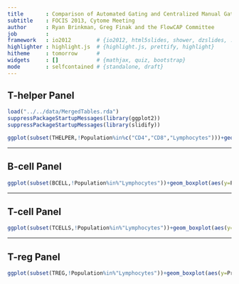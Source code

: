 ```yaml
---
title       : Comparison of Automated Gating and Centralized Manual Gating
subtitle    : FOCIS 2013, Cytome Meeting
author      : Ryan Brinkman, Greg Finak and the FlowCAP Committee
job         : 
framework   : io2012        # {io2012, html5slides, shower, dzslides, ...}
highlighter : highlight.js  # {highlight.js, prettify, highlight}
hitheme     : tomorrow      # 
widgets     : []            # {mathjax, quiz, bootstrap}
mode        : selfcontained # {standalone, draft}
---
```


## T-helper Panel
  
```r
load("../../data/MergedTables.rda")
suppressPackageStartupMessages(library(ggplot2))
suppressPackageStartupMessages(library(slidify))

```
```r
ggplot(subset(THELPER,!Population%in%c("CD4","CD8","Lymphocytes")))+geom_boxplot(aes(y=Proportion,x=Center,fill=Method))+facet_wrap(~Population,scales="free_y")

```

---

## B-cell Panel

```r
ggplot(subset(BCELL,!Population%in%"Lymphocytes"))+geom_boxplot(aes(y=Proportion,x=Center,fill=Method))+facet_wrap(~Population,scales="free_y")

```


---

## T-cell Panel

```r
ggplot(subset(TCELLS,!Population%in%"Lymphocytes"))+geom_boxplot(aes(y=Proportion,x=Center,fill=Method))+facet_wrap(~Population,scales="free_y")

```


---


## T-reg Panel

```r
ggplot(subset(TREG,!Population%in%"Lymphocytes"))+geom_boxplot(aes(y=Proportion,x=Center,fill=Method))+facet_wrap(~Population,scales="free_y")

```
